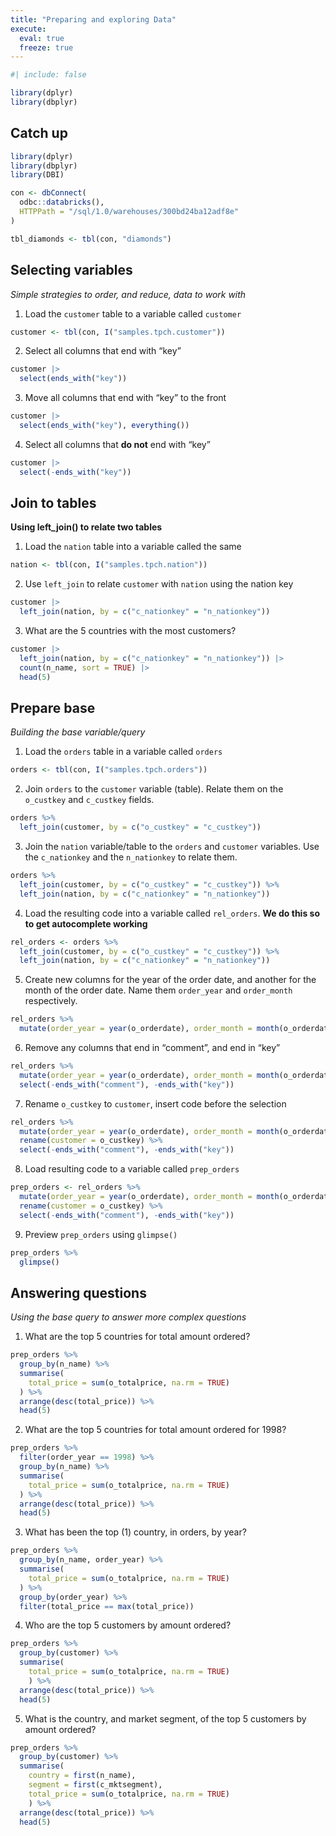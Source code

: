 ```yaml
---
title: "Preparing and exploring Data"
execute: 
  eval: true
  freeze: true
---
```


```r
#| include: false

library(dplyr)
library(dbplyr)
```

## Catch up {.unnumbered}

```r
library(dplyr)
library(dbplyr)
library(DBI)

con <- dbConnect(
  odbc::databricks(),
  HTTPPath = "/sql/1.0/warehouses/300bd24ba12adf8e"
)

tbl_diamonds <- tbl(con, "diamonds")
```

## Selecting variables
*Simple strategies to order, and reduce, data to work with*

1. Load the `customer` table to a variable called `customer` 

```r
customer <- tbl(con, I("samples.tpch.customer"))
```
2. Select all columns that end with "key"

```r
customer |> 
  select(ends_with("key"))
```

3. Move all columns that end with "key" to the front

```r
customer |> 
  select(ends_with("key"), everything())
```

4. Select all columns that **do not** end with "key"

```r
customer |> 
  select(-ends_with("key"))
```


## Join to tables
**Using left_join() to relate two tables**

1. Load the `nation` table into a variable called the same

```r
nation <- tbl(con, I("samples.tpch.nation"))
```

2. Use `left_join` to relate `customer` with `nation` using the nation key 

```r
customer |> 
  left_join(nation, by = c("c_nationkey" = "n_nationkey"))
```

3. What are the 5 countries with the most customers?

```r
customer |> 
  left_join(nation, by = c("c_nationkey" = "n_nationkey")) |> 
  count(n_name, sort = TRUE) |> 
  head(5)
```

## Prepare base 
*Building the base variable/query*

1. Load the `orders` table in a variable called `orders`

```r
orders <- tbl(con, I("samples.tpch.orders"))
```

2. Join `orders` to the `customer` variable (table). Relate them on the
`o_custkey` and `c_custkey` fields.

```r
orders %>% 
  left_join(customer, by = c("o_custkey" = "c_custkey"))
```

3. Join the `nation` variable/table to the `orders` and `customer` variables. 
Use the `c_nationkey` and the `n_nationkey` to relate them.

```r
orders %>% 
  left_join(customer, by = c("o_custkey" = "c_custkey")) %>% 
  left_join(nation, by = c("c_nationkey" = "n_nationkey"))
```

4. Load the resulting code into a variable called `rel_orders`. **We do this 
so to get autocomplete working**

```r
rel_orders <- orders %>% 
  left_join(customer, by = c("o_custkey" = "c_custkey")) %>% 
  left_join(nation, by = c("c_nationkey" = "n_nationkey"))
```

5. Create new columns for the year of the order date, and another for the
month of the order date. Name them `order_year` and `order_month` respectively.

```r
rel_orders %>% 
  mutate(order_year = year(o_orderdate), order_month = month(o_orderdate))
```

6. Remove any columns that end in "comment", and end in "key"

```r
rel_orders %>% 
  mutate(order_year = year(o_orderdate), order_month = month(o_orderdate)) %>% 
  select(-ends_with("comment"), -ends_with("key")) 
```

7. Rename `o_custkey` to `customer`, insert code before the selection

```r
rel_orders %>% 
  mutate(order_year = year(o_orderdate), order_month = month(o_orderdate)) %>% 
  rename(customer = o_custkey) %>% 
  select(-ends_with("comment"), -ends_with("key")) 
```

8. Load resulting code to a variable called `prep_orders`

```r
prep_orders <- rel_orders %>% 
  mutate(order_year = year(o_orderdate), order_month = month(o_orderdate)) %>% 
  rename(customer = o_custkey) %>% 
  select(-ends_with("comment"), -ends_with("key")) 
```

9. Preview `prep_orders` using `glimpse()`

```r
prep_orders %>% 
  glimpse()
```


## Answering questions
*Using the base query to answer more complex questions*

1. What are the top 5 countries for total amount ordered?

```r
prep_orders %>% 
  group_by(n_name) %>% 
  summarise(
    total_price = sum(o_totalprice, na.rm = TRUE)
  ) %>% 
  arrange(desc(total_price)) %>% 
  head(5)
```
2. What are the top 5 countries for total amount ordered for 1998?

```r
prep_orders %>% 
  filter(order_year == 1998) %>% 
  group_by(n_name) %>% 
  summarise(
    total_price = sum(o_totalprice, na.rm = TRUE)
  ) %>% 
  arrange(desc(total_price)) %>% 
  head(5)
```

3. What has been the top (1) country, in orders, by year?

```r
prep_orders %>% 
  group_by(n_name, order_year) %>% 
  summarise(
    total_price = sum(o_totalprice, na.rm = TRUE)
  ) %>% 
  group_by(order_year) %>% 
  filter(total_price == max(total_price))
```
4. Who are the top 5 customers by amount ordered?

```r
prep_orders %>% 
  group_by(customer) %>% 
  summarise(
    total_price = sum(o_totalprice, na.rm = TRUE)
    ) %>% 
  arrange(desc(total_price)) %>% 
  head(5)
```

5. What is the country, and market segment, of the top 5 customers by amount ordered?

```r
prep_orders %>% 
  group_by(customer) %>% 
  summarise(
    country = first(n_name), 
    segment = first(c_mktsegment),
    total_price = sum(o_totalprice, na.rm = TRUE)
    ) %>% 
  arrange(desc(total_price)) %>% 
  head(5)
```

